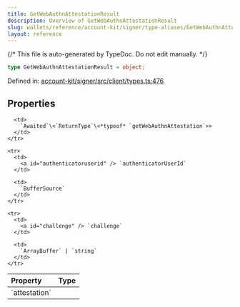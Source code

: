 ```yaml
---
title: GetWebAuthnAttestationResult
description: Overview of GetWebAuthnAttestationResult
slug: wallets/reference/account-kit/signer/type-aliases/GetWebAuthnAttestationResult
layout: reference
---
```


{/* This file is auto-generated by TypeDoc. Do not edit manually. */}

```ts
type GetWebAuthnAttestationResult = object;
```

Defined in: [account-kit/signer/src/client/types.ts:476](https://github.com/alchemyplatform/aa-sdk/blob/17aad1f572375d42a06c7e3238078a88a435d459/account-kit/signer/src/client/types.ts#L476)

## Properties

<table>
  <thead>
    <tr>
      <th align="left">Property</th>
      <th align="left">Type</th>
    </tr>
  </thead>

  <tbody>
    <tr>
      <td>
        <a id="attestation" /> `attestation`
      </td>

      <td>
        `Awaited`\<`ReturnType`\<*typeof* `getWebAuthnAttestation`>>
      </td>
    </tr>

    <tr>
      <td>
        <a id="authenticatoruserid" /> `authenticatorUserId`
      </td>

      <td>
        `BufferSource`
      </td>
    </tr>

    <tr>
      <td>
        <a id="challenge" /> `challenge`
      </td>

      <td>
        `ArrayBuffer` | `string`
      </td>
    </tr>

  </tbody>
</table>
